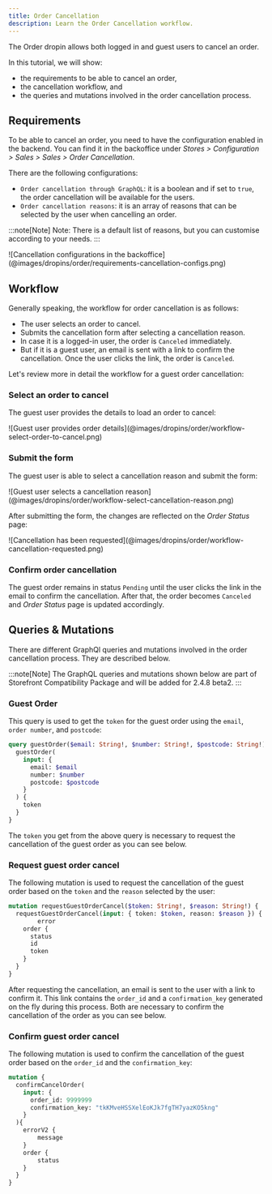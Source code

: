 ```yaml
---
title: Order Cancellation
description: Learn the Order Cancellation workflow.
---
```



The Order dropin allows both logged in and guest users to cancel an order.

In this tutorial, we will show:
- the requirements to be able to cancel an order,
- the cancellation workflow, and
- the queries and mutations involved in the order cancellation process.

## Requirements

To be able to cancel an order, you need to have the configuration enabled in the backend.
You can find it in the backoffice under *Stores > Configuration > Sales > Sales > Order Cancellation*.

There are the following configurations:
- `Order cancellation through GraphQL`: it is a boolean and if set to `true`, the order cancellation will be available for the users.
- `Order cancellation reasons`: it is an array of reasons that can be selected by the user when cancelling an order.

:::note[Note]
Note: There is a default list of reasons, but you can customise according to your needs.
:::

<Diagram caption="The order cancellation configurations you can customise in the backoffice">
  ![Cancellation configurations in the backoffice](@images/dropins/order/requirements-cancellation-configs.png)
</Diagram>

## Workflow

Generally speaking, the workflow for order cancellation is as follows:
- The user selects an order to cancel.
- Submits the cancellation form after selecting a cancellation reason.
- In case it is a logged-in user, the order is `Canceled` immediately.
- But if it is a guest user, an email is sent with a link to confirm the cancellation. Once the user clicks the link, the order is `Canceled`.

Let's review more in detail the workflow for a guest order cancellation:

### Select an order to cancel

The guest user provides the details to load an order to cancel:

<Diagram caption="Form presented to the guest user to load order details.">
  ![Guest user provides order details](@images/dropins/order/workflow-select-order-to-cancel.png)
</Diagram>

### Submit the form

The guest user is able to select a cancellation reason and submit the form:

<Diagram caption="Form presented to the guest user with different cancellation reasons.">
  ![Guest user selects a cancellation reason](@images/dropins/order/workflow-select-cancellation-reason.png)
</Diagram>

After submitting the form, the changes are reflected on the *Order Status* page:

<Diagram caption="Guest user is notified that cancellation has been requested.">
  ![Cancellation has been requested](@images/dropins/order/workflow-cancellation-requested.png)
</Diagram>

### Confirm order cancellation

The guest order remains in status `Pending` until the user clicks the link in the email to confirm the cancellation.
After that, the order becomes `Canceled` and *Order Status* page is updated accordingly.

## Queries & Mutations

There are different GraphQl queries and mutations involved in the order cancellation process.
They are described below.

:::note[Note]
The GraphQL queries and mutations shown below are part of Storefront Compatibility Package and will be added for 2.4.8 beta2.
:::

### Guest Order

This query is used to get the `token` for the guest order using the `email`, `order number`, and `postcode`:

```graphql
query guestOrder($email: String!, $number: String!, $postcode: String!) {
  guestOrder(
    input: {
      email: $email
      number: $number
      postcode: $postcode
    }
  ) {
    token
  }
}
```

The `token` you get from the above query is necessary to request the cancellation of the guest order as you can see below.

### Request guest order cancel

The following mutation is used to request the cancellation of the guest order based on the `token` and the `reason` selected by the user:

```graphql
mutation requestGuestOrderCancel($token: String!, $reason: String!) {
  requestGuestOrderCancel(input: { token: $token, reason: $reason }) {
		error
    order {
      status
      id
      token
    }
  }
}
```

After requesting the cancellation, an email is sent to the user with a link to confirm it.
This link contains the `order_id` and a `confirmation_key` generated on the fly during this process.
Both are necessary to confirm the cancellation of the order as you can see below.

### Confirm guest order cancel

The following mutation is used to confirm the cancellation of the guest order based on the `order_id` and the `confirmation_key`:

```graphql
mutation {
  confirmCancelOrder(
    input: {
      order_id: 9999999
      confirmation_key: "tkKMveHSSXelEoKJk7fgTH7yazKO5kng"
    }
  ){
    errorV2 {
        message
    }
    order {
        status
    }
  }
}
```
